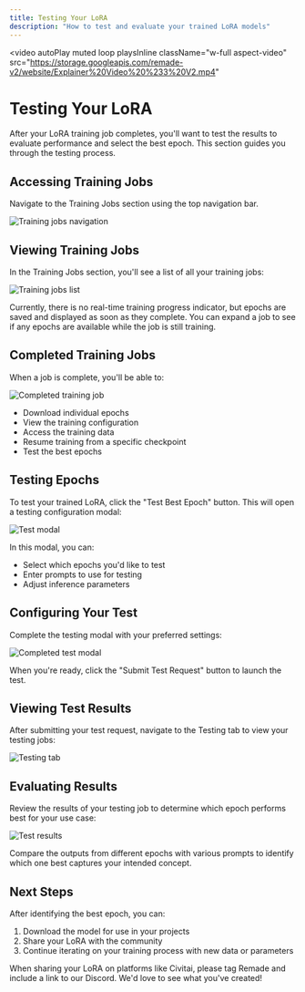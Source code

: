 ```yaml
---
title: Testing Your LoRA
description: "How to test and evaluate your trained LoRA models"
---
```


<video
  autoPlay
  muted
  loop
  playsInline
  className="w-full aspect-video"
  src="https://storage.googleapis.com/remade-v2/website/Explainer%20Video%20%233%20V2.mp4"
></video>
# Testing Your LoRA

After your LoRA training job completes, you'll want to test the results to evaluate performance and select the best epoch. This section guides you through the testing process.

## Accessing Training Jobs

Navigate to the Training Jobs section using the top navigation bar.

<Frame caption="">
  <img src="/images/lora/training-jobs-nav.png" alt="Training jobs navigation" />
</Frame>

## Viewing Training Jobs

In the Training Jobs section, you'll see a list of all your training jobs:

<Frame>
  <img src="/images/lora/training-jobs-list.png" alt="Training jobs list" />
</Frame>

Currently, there is no real-time training progress indicator, but epochs are saved and displayed as soon as they complete. You can expand a job to see if any epochs are available while the job is still training.

## Completed Training Jobs

When a job is complete, you'll be able to:

<Frame>
  <img src="/images/lora/completed-job.png" alt="Completed training job" />
</Frame>

- Download individual epochs
- View the training configuration
- Access the training data
- Resume training from a specific checkpoint
- Test the best epochs

## Testing Epochs

To test your trained LoRA, click the "Test Best Epoch" button. This will open a testing configuration modal:

<Frame>
  <img src="/images/lora/test-modal.png" alt="Test modal" />
</Frame>

In this modal, you can:
- Select which epochs you'd like to test
- Enter prompts to use for testing
- Adjust inference parameters

## Configuring Your Test

Complete the testing modal with your preferred settings:

<Frame>
  <img src="/images/lora/test-modal-filled.png" alt="Completed test modal" />
</Frame>

When you're ready, click the "Submit Test Request" button to launch the test.

## Viewing Test Results

After submitting your test request, navigate to the Testing tab to view your testing jobs:

<Frame>
  <img src="/images/lora/testing-tab.png" alt="Testing tab" />
</Frame>

## Evaluating Results

Review the results of your testing job to determine which epoch performs best for your use case:

<Frame>
  <img src="/images/lora/test-results.png" alt="Test results" />
</Frame>

Compare the outputs from different epochs with various prompts to identify which one best captures your intended concept.

## Next Steps

After identifying the best epoch, you can:
1. Download the model for use in your projects
2. Share your LoRA with the community
3. Continue iterating on your training process with new data or parameters

<Tip>
When sharing your LoRA on platforms like Civitai, please tag Remade and include a link to our Discord. We'd love to see what you've created!
</Tip> 
